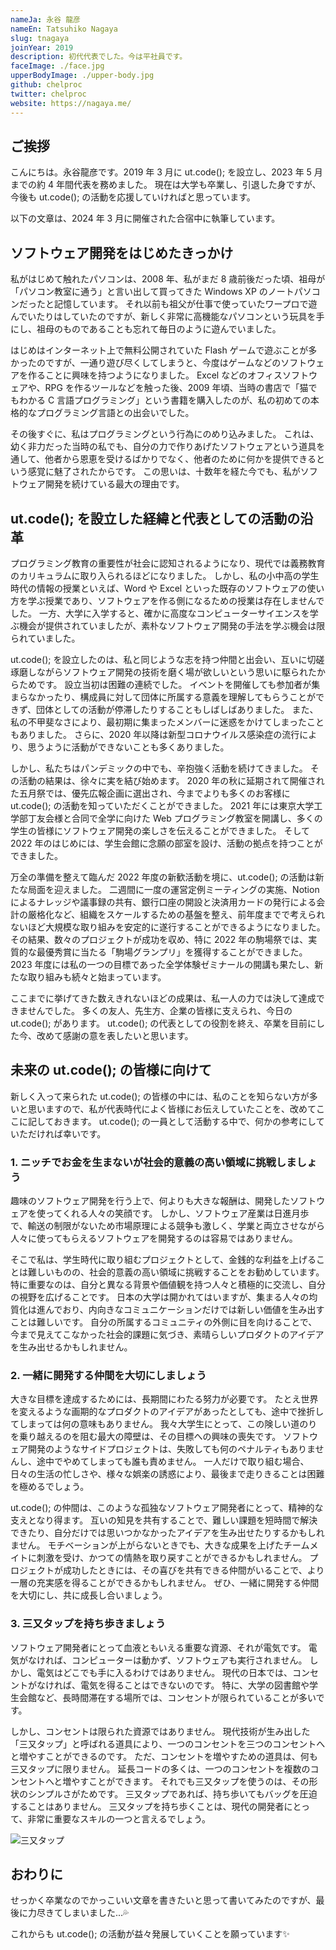 ```yaml
---
nameJa: 永谷 龍彦
nameEn: Tatsuhiko Nagaya
slug: tnagaya
joinYear: 2019
description: 初代代表でした。今は平社員です。
faceImage: ./face.jpg
upperBodyImage: ./upper-body.jpg
github: chelproc
twitter: chelproc
website: https://nagaya.me/
---
```


## ご挨拶

こんにちは。永谷龍彦です。2019 年 3 月に ut.code(); を設立し、2023 年 5 月までの約 4 年間代表を務めました。
現在は大学も卒業し、引退した身ですが、今後も ut.code(); の活動を応援していければと思っています。

以下の文章は、2024 年 3 月に開催された合宿中に執筆しています。

## ソフトウェア開発をはじめたきっかけ

私がはじめて触れたパソコンは、2008 年、私がまだ 8 歳前後だった頃、祖母が「パソコン教室に通う」と言い出して買ってきた Windows XP のノートパソコンだったと記憶しています。
それ以前も祖父が仕事で使っていたワープロで遊んでいたりはしていたのですが、新しく非常に高機能なパソコンという玩具を手にし、祖母のものであることも忘れて毎日のように遊んでいました。

はじめはインターネット上で無料公開されていた Flash ゲームで遊ぶことが多かったのですが、一通り遊び尽くしてしまうと、今度はゲームなどのソフトウェアを作ることに興味を持つようになりました。
Excel などのオフィスソフトウェアや、RPG を作るツールなどを触った後、2009 年頃、当時の書店で「猫でもわかる C 言語プログラミング」という書籍を購入したのが、私の初めての本格的なプログラミング言語との出会いでした。

その後すぐに、私はプログラミングという行為にのめり込みました。
これは、幼く非力だった当時の私でも、自分の力で作りあげたソフトウェアという道具を通して、他者から恩恵を受けるばかりでなく、他者のために何かを提供できるという感覚に魅了されたからです。
この思いは、十数年を経た今でも、私がソフトウェア開発を続けている最大の理由です。

## ut.code(); を設立した経緯と代表としての活動の沿革

プログラミング教育の重要性が社会に認知されるようになり、現代では義務教育のカリキュラムに取り入られるほどになりました。
しかし、私の小中高の学生時代の情報の授業といえば、Word や Excel といった既存のソフトウェアの使い方を学ぶ授業であり、ソフトウェアを作る側になるための授業は存在しませんでした。
一方、大学に入学すると、確かに高度なコンピューターサイエンスを学ぶ機会が提供されていましたが、素朴なソフトウェア開発の手法を学ぶ機会は限られていました。

ut.code(); を設立したのは、私と同じような志を持つ仲間と出会い、互いに切磋琢磨しながらソフトウェア開発の技術を磨く場が欲しいという思いに駆られたからためです。
設立当初は困難の連続でした。
イベントを開催しても参加者が集まらなかったり、構成員に対して団体に所属する意義を理解してもらうことができず、団体としての活動が停滞したりすることもしばしばありました。
また、私の不甲斐なさにより、最初期に集まったメンバーに迷惑をかけてしまったこともありました。
さらに、2020 年以降は新型コロナウイルス感染症の流行により、思うように活動ができないことも多くありました。

しかし、私たちはパンデミックの中でも、辛抱強く活動を続けてきました。
その活動の結果は、徐々に実を結び始めます。
2020 年の秋に延期されて開催された五月祭では、優先広報企画に選出され、今までよりも多くのお客様に ut.code(); の活動を知っていただくことができました。
2021 年には東京大学工学部丁友会様と合同で全学に向けた Web プログラミング教室を開講し、多くの学生の皆様にソフトウェア開発の楽しさを伝えることができました。
そして 2022 年のはじめには、学生会館に念願の部室を設け、活動の拠点を持つことができました。

万全の準備を整えて臨んだ 2022 年度の新歓活動を境に、ut.code(); の活動は新たな局面を迎えました。
二週間に一度の運営定例ミーティングの実施、Notion によるナレッジや議事録の共有、銀行口座の開設と決済用カードの発行による会計の厳格化など、組織をスケールするための基盤を整え、前年度までで考えられないほど大規模な取り組みを安定的に遂行することができるようになりました。
その結果、数々のプロジェクトが成功を収め、特に 2022 年の駒場祭では、実質的な最優秀賞に当たる「駒場グランプリ」を獲得することができました。
2023 年度には私の一つの目標であった全学体験ゼミナールの開講も果たし、新たな取り組みも続々と始まっています。

ここまでに挙げてきた数えきれないほどの成果は、私一人の力では決して達成できませんでした。
多くの友人、先生方、企業の皆様に支えられ、今日の ut.code(); があります。
ut.code(); の代表としての役割を終え、卒業を目前にした今、改めて感謝の意を表したいと思います。

## 未来の ut.code(); の皆様に向けて

新しく入って来られた ut.code(); の皆様の中には、私のことを知らない方が多いと思いますので、私が代表時代によく皆様にお伝えしていたことを、改めてここに記しておきます。
ut.code(); の一員として活動する中で、何かの参考にしていただければ幸いです。

### 1. ニッチでお金を生まないが社会的意義の高い領域に挑戦しましょう

趣味のソフトウェア開発を行う上で、何よりも大きな報酬は、開発したソフトウェアを使ってくれる人々の笑顔です。
しかし、ソフトウェア産業は日進月歩で、輸送の制限がないため市場原理による競争も激しく、学業と両立させながら人々に使ってもらえるソフトウェアを開発するのは容易ではありません。

そこで私は、学生時代に取り組むプロジェクトとして、金銭的な利益を上げることは難しいものの、社会的意義の高い領域に挑戦することをお勧めしています。
特に重要なのは、自分と異なる背景や価値観を持つ人々と積極的に交流し、自分の視野を広げることです。
日本の大学は開かれてはいますが、集まる人々の均質化は進んでおり、内向きなコミュニケーションだけでは新しい価値を生み出すことは難しいです。
自分の所属するコミュニティの外側に目を向けることで、今まで見えてこなかった社会的課題に気づき、素晴らしいプロダクトのアイデアを生み出せるかもしれません。

### 2. 一緒に開発する仲間を大切にしましょう

大きな目標を達成するためには、長期間にわたる努力が必要です。
たとえ世界を変えるような画期的なプロダクトのアイデアがあったとしても、途中で挫折してしまっては何の意味もありません。
我々大学生にとって、この険しい道のりを乗り越えるのを阻む最大の障壁は、その目標への興味の喪失です。
ソフトウェア開発のようなサイドプロジェクトは、失敗しても何のペナルティもありませんし、途中でやめてしまっても誰も責めません。
一人だけで取り組む場合、日々の生活の忙しさや、様々な娯楽の誘惑により、最後まで走りきることは困難を極めるでしょう。

ut.code(); の仲間は、このような孤独なソフトウェア開発者にとって、精神的な支えとなり得ます。
互いの知見を共有することで、難しい課題を短時間で解決できたり、自分だけでは思いつかなかったアイデアを生み出せたりするかもしれません。
モチベーションが上がらないときでも、大きな成果を上げたチームメイトに刺激を受け、かつての情熱を取り戻すことができるかもしれません。
プロジェクトが成功したときには、その喜びを共有できる仲間がいることで、より一層の充実感を得ることができるかもしれません。
ぜひ、一緒に開発する仲間を大切にし、共に成長し合いましょう。

### 3. 三又タップを持ち歩きましょう

ソフトウェア開発者にとって血液ともいえる重要な資源、それが電気です。
電気がなければ、コンピューターは動かず、ソフトウェアも実行されません。
しかし、電気はどこでも手に入るわけではありません。
現代の日本では、コンセントがなければ、電気を得ることはできないのです。
特に、大学の図書館や学生会館など、長時間滞在する場所では、コンセントが限られていることが多いです。

しかし、コンセントは限られた資源ではありません。
現代技術が生み出した「三又タップ」と呼ばれる道具により、一つのコンセントを三つのコンセントへと増やすことができるのです。
ただ、コンセントを増やすための道具は、何も三又タップに限りません。
延長コードの多くは、一つのコンセントを複数のコンセントへと増やすことができます。
それでも三又タップを使うのは、その形状のシンプルさがためです。
三又タップであれば、持ち歩いてもバッグを圧迫することはありません。
三又タップを持ち歩くことは、現代の開発者にとって、非常に重要なスキルの一つと言えるでしょう。

![三又タップ](./power-strip.jpg)

## おわりに

せっかく卒業なのでかっこいい文章を書きたいと思って書いてみたのですが、最後に力尽きてしまいました...💦

これからも ut.code(); の活動が益々発展していくことを願っています✨
